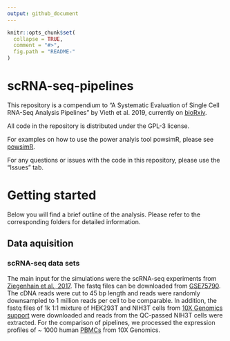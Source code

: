 ```yaml
---
output: github_document
---
```


<!-- README.md is generated from README.Rmd. Please edit that file -->

```r
knitr::opts_chunk$set(
  collapse = TRUE,
  comment = "#>",
  fig.path = "README-"
)
```

# scRNA-seq-pipelines
This repository is a compendium to "A Systematic Evaluation of Single Cell RNA-Seq Analysis Pipelines" by Vieth et al. 2019, currently on [bioRxiv](https://www.biorxiv.org/content/10.1101/583013v1).

All code in the repository is distributed under the GPL-3 license.

For examples on how to use the power analyis tool powsimR, please see [powsimR](https://github.com/bvieth/powsimR).

For any questions or issues with the code in this repository, please use the "Issues" tab.

# Getting started

Below you will find a brief outline of the analysis. Please refer to the corresponding folders for detailed information.

## Data aquisition

### scRNA-seq data sets

The main input for the simulations were the scRNA-seq experiments from [Ziegenhain et al., 2017](https://www.sciencedirect.com/science/article/pii/S1097276517300497?via%3Dihub). The fastq files can be downloaded from [GSE75790](https://www.ncbi.nlm.nih.gov/geo/query/acc.cgi?acc=GSE75790). The cDNA reads were cut to 45 bp length and reads were randomly downsampled to 1 million reads per cell to be comparable. In addition, the fastq files of 1k 1:1 mixture of HEK293T and NIH3T cells from [10X Genomics support](https://support.10xgenomics.com/single-cell-gene-expression/datasets/3.0.2/1k_hgmm_v3) were downloaded and reads from the QC-passed NIH3T cells were extracted. 
For the comparison of pipelines, we processed the expression profiles of ~ 1000 human [PBMCs](https://support.10xgenomics.com/single-cell-gene-expression/datasets/3.0.0/pbmc_1k_v3) from 10X Genomics.


